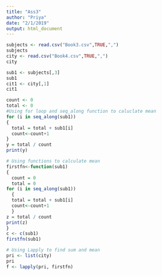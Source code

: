 ```yaml
---
title: "Ass3"
author: "Priya"
date: "2/1/2019"
output: html_document
---
```


```r
subjects <- read.csv("Book3.csv",TRUE,",")
subjects
city <- read.csv("Book4.csv",TRUE,",")
city
```

```r
sub1 <- subjects[,3]
sub1
cit1 <- city[,1]
cit1
```

```r
count <- 0
total <- 0
#Using for loop and seq_along function to caluclate mean
for (i in seq_along(sub1)) 
{
  total = total + sub1[i]
  count<-count+1
}
y = total / count
print(y)
```

```r
# Using functions to calculate mean 
firstfn<-function(sub1)
{
  count = 0
  total = 0
for (i in seq_along(sub1)) 
  {
  total = total + sub1[i]
  count<-count+1
  }
z = total / count
print(z) 
}
c <- c(sub1)
firstfn(sub1)
```

```r
# Using Lapply to find sum and mean
pri <- list(city)
pri
f <- lapply(pri, firstfn)
```
